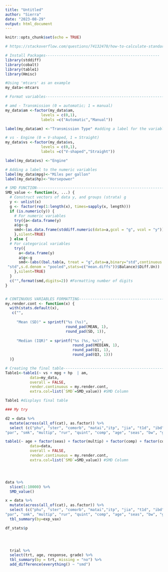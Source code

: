 ```yaml
---
title: "Untitled"
author: "Sierra"
date: "2023-08-29"
output: html_document
---
```


```r
knitr::opts_chunk$set(echo = TRUE)
```


```r

# https://stackoverflow.com/questions/74132478/how-to-calculate-standardized-mean-difference-for-table1-package-in-r

# Install Packages---------------------------------------------------
library(stddiff)
library(cobalt)
library(table1)
library(Hmisc)

#Using 'mtcars' as an example
my_data<-mtcars

# Format variables--------------------------------------------------------------

# amd - Transmission (0 = automatic; 1 = manual)
my_data$am <-factor(my_data$am,
                levels = c(0,1),
                labels =c("Automatic","Manual"))

label(my_data$am) <-"Transmission Type" #adding a label for the variable

# vs - Engine (0 = V-shaped, 1 = Straight)
my_data$vs <-factor(my_data$vs,
                levels = c(0,1),
                labels =c("V-shaped","Straight"))

label(my_data$vs) <-"Engine"

# Adding a label to the numeric variables
label(my_data$mpg)<-"Miles per gallon"
label(my_data$hp)<-"Horsepower"

# SMD FUNCTION------------------------------------------------------------------
SMD_value <- function(x, ...) {
  # Construct vectors of data y, and groups (strata) g
  y <- unlist(x)
  g <- factor(rep(1:length(x), times=sapply(x, length)))
  if (is.numeric(y)) {
    # For numeric variables
    try({a<-data.frame(y)
    a$g<-g
    smd<-(as.data.frame(stddiff.numeric(data=a,gcol = "g", vcol = "y")))$stddiff
    },silent=TRUE)
  } else {
  # For categorical variables
    try({
      a<-data.frame(y)
      a$g<-g
      smd<-(abs((bal.tab(a, treat = "g",data=a,binary="std",continuous =         
 "std",s.d.denom = "pooled",stats=c("mean.diffs"))$Balance)$Diff.Un))
    },silent=TRUE)
  }
  c("",format(smd,digits=2)) #Formatting number of digits
}


# CONTINUOUS VARIABLES FORMATTING-----------------------------------------------
my.render.cont <- function(x) {
  with(stats.default(x), 
   c("",
     
     "Mean (SD)" = sprintf("%s (%s)",
                           round_pad(MEAN, 1),
                           round_pad(SD, 1)),
     
     "Median (IQR)" = sprintf("%s (%s, %s)",
                              round_pad(MEDIAN, 1), 
                              round_pad(Q1, 1), 
                              round_pad(Q3, 1)))
  )}

# Creating the final table-----------------------------------------------------
Table1<-table1(~ vs + mpg + hp  | am, 
           data=my_data,
           overall = FALSE, 
           render.continuous = my.render.cont, 
           extra.col=list(`SMD`=SMD_value)) #SMD Column

Table1 #displays final table

### My try

d2 = data %>%
  mutate(across(all_of(cat), as.factor)) %>%
  select (c("phu", "ster", "comorb", "matai","itp", "jia", "t1d", "ibd", "celiac", "vasc", "sjo", "glom", "care", 
"par", "smk", "multip", "rur", "quint", "comp", "age", "seas", "bw", "gest", "sex", "del", "bf", "exp_vax"))

table1(~ age + factor(seas) + factor(multip) + factor(comp) + factor(comorb) + factor(ster) + factor(rur) + factor(phu) + factor(par) + factor(quint) + factor(care) + factor(smk) + factor(matai) +factor(itp)+factor(jia)+factor(t1d)+factor(ibd)+factor(celiac)+factor(vasc)+factor(sjo)+factor(glom) | as.factor(exp_vax), 
           data=data,
           overall = FALSE, 
           render.continuous = my.render.cont, 
           extra.col=list(`SMD`=SMD_value)) #SMD Column




data %>%
  slice(1:10000) %>%
  SMD_value()
```
```r
x = data %>%
  mutate(across(all_of(cat), as.factor)) %>%
  select (c("phu", "ster", "comorb", "matai","itp", "jia", "t1d", "ibd", "celiac", "vasc", "sjo", "glom", "care", 
"par", "smk", "multip", "rur", "quint", "comp", "age", "seas", "bw", "gest", "sex", "del", "bf", "exp_vax")) %>%
  tbl_summary(by=exp_vax)

df_stats$p



 
  trial %>%
  select(trt, age, response, grade) %>%
  tbl_summary(by = trt, missing = "no") %>%
  add_difference(everything() ~ "smd")
```

